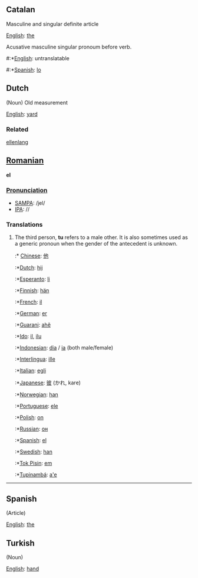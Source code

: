 ==Catalan==

Masculine and singular definite article

[[English]]: [[the]]

Acusative masculine singular pronoum before verb.

#:*[[English]]: untranslatable
#:*[[Spanish]]: [[lo]]
==Dutch==

(Noun) Old measurement

[[English]]: [[yard]]

===Related===

[[ellenlang]]

==[[Romanian]]==
'''el'''

===[[Pronunciation]]===
*[[w:SAMPA|SAMPA]]: /jel/
*[[w:IPA|IPA]]: //

===Translations===
# The third person, '''tu''' refers to a male other. It is also sometimes used as a generic pronoun when the gender of the antecedent is unknown.
#:* [[Chinese]]: [[他]]
#:*[[Dutch]]: [[hij]]
#:*[[Esperanto]]: [[li]]
#:*[[Finnish]]: [[hän]]
#:*[[French]]: [[il]]
#:*[[German]]: [[er]]
#:*[[Guarani]]: [[ahẽ]]
#:*[[Ido]]: [[il]], [[ilu]]
#:*[[Indonesian]]: [[dia]] / [[ia]] (both male/female)
#:*[[Interlingua]]: [[ille]]
#:*[[Italian]]: [[egli]]
#:*[[Japanese]]: [[彼]] (かれ, kare)
#:*[[Norwegian]]: [[han]]
#:*[[Portuguese]]: [[ele]]
#:*[[Polish]]: [[on]]
#:*[[Russian]]: [[он]]
#:*[[Spanish]]: [[el]]
#:*[[Swedish]]: [[han]]
#:*[[Tok Pisin]]: [[em]]
#:*[[Tupinambá]]: [[a'e]]
----

==Spanish==

(Article)

[[English]]: [[the]]

==Turkish==

(Noun)

[[English]]: [[hand]]